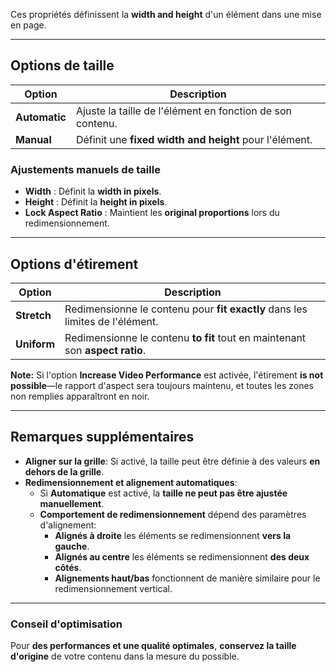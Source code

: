 Ces propriétés définissent la **width and height** d'un élément dans une mise en page.

***

## **Options de taille**

| **Option**    | **Description**                                           |
| ------------- | --------------------------------------------------------- |
| **Automatic** | Ajuste la taille de l'élément en fonction de son contenu. |
| **Manual**    | Définit une **fixed width and height** pour l'élément.    |

### **Ajustements manuels de taille**

* **Width** : Définit la **width in pixels**.
* **Height** : Définit la **height in pixels**.
* **Lock Aspect Ratio** : Maintient les **original proportions** lors du redimensionnement.

***

## **Options d'étirement**

| **Option**  | **Description**                                                              |
| ----------- | ---------------------------------------------------------------------------- |
| **Stretch** | Redimensionne le contenu pour **fit exactly** dans les limites de l'élément. |
| **Uniform** | Redimensionne le contenu **to fit** tout en maintenant son **aspect ratio**. |

**Note:** Si l'option **Increase Video Performance** est activée, l'étirement **is not possible**—le rapport d'aspect sera toujours maintenu, et toutes les zones non remplies apparaîtront en noir.

***

## **Remarques supplémentaires**

* **Aligner sur la grille**: Si activé, la taille peut être définie à des valeurs **en dehors de la grille**.
* **Redimensionnement et alignement automatiques**:
  * Si **Automatique** est activé, la **taille ne peut pas être ajustée manuellement**.
  * **Comportement de redimensionnement** dépend des paramètres d'alignement:
    * **Alignés à droite** les éléments se redimensionnent **vers la gauche**.
    * **Alignés au centre** les éléments se redimensionnent **des deux côtés**.
    * **Alignements haut/bas** fonctionnent de manière similaire pour le redimensionnement vertical.

***

### **Conseil d'optimisation**

Pour **des performances et une qualité optimales**, **conservez la taille d'origine** de votre contenu dans la mesure du possible.
